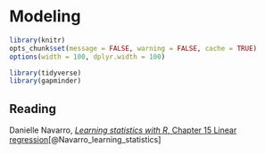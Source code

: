 <!-- 
This file by Martin Monkman 
is licensed under a Creative Commons Attribution 4.0 International License
https://creativecommons.org/licenses/by/4.0/  
-->


# Modeling {#modeling}


```r
library(knitr)
opts_chunk$set(message = FALSE, warning = FALSE, cache = TRUE)
options(width = 100, dplyr.width = 100)

library(tidyverse)
library(gapminder)
```


## Reading

Danielle Navarro, [_Learning statistics with R_, Chapter 15 Linear regression](https://learningstatisticswithr.com/book/regression.html)[@Navarro_learning_statistics]


